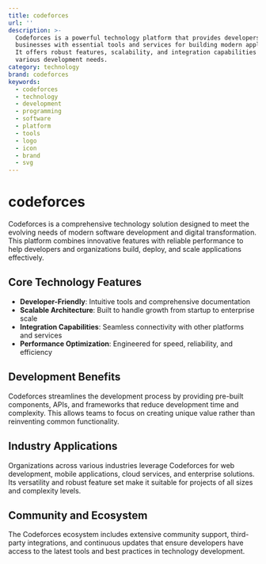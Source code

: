 ```yaml
---
title: codeforces
url: ''
description: >-
  Codeforces is a powerful technology platform that provides developers and
  businesses with essential tools and services for building modern applications.
  It offers robust features, scalability, and integration capabilities for
  various development needs.
category: technology
brand: codeforces
keywords:
  - codeforces
  - technology
  - development
  - programming
  - software
  - platform
  - tools
  - logo
  - icon
  - brand
  - svg
---
```


# codeforces

Codeforces is a comprehensive technology solution designed to meet the evolving needs of modern software development and digital transformation. This platform combines innovative features with reliable performance to help developers and organizations build, deploy, and scale applications effectively.

## Core Technology Features

- **Developer-Friendly**: Intuitive tools and comprehensive documentation
- **Scalable Architecture**: Built to handle growth from startup to enterprise scale
- **Integration Capabilities**: Seamless connectivity with other platforms and services
- **Performance Optimization**: Engineered for speed, reliability, and efficiency

## Development Benefits

Codeforces streamlines the development process by providing pre-built components, APIs, and frameworks that reduce development time and complexity. This allows teams to focus on creating unique value rather than reinventing common functionality.

## Industry Applications

Organizations across various industries leverage Codeforces for web development, mobile applications, cloud services, and enterprise solutions. Its versatility and robust feature set make it suitable for projects of all sizes and complexity levels.

## Community and Ecosystem

The Codeforces ecosystem includes extensive community support, third-party integrations, and continuous updates that ensure developers have access to the latest tools and best practices in technology development.
